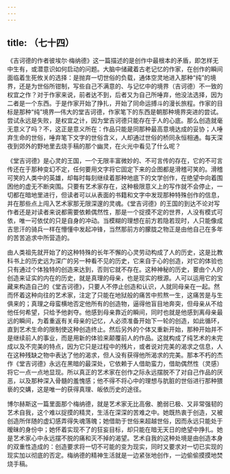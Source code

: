 ```yaml
---
---
---
```

title: （七十四）
---




《吉诃德的作者彼埃尔·梅纳德》这一篇描述的是创作中最根本的矛盾，即怎样无中生有，或潜意识如何启动的问题。大脑中储藏着古老记忆的作家，在创作的瞬间面临着生死攸关的选择：是抛弃一切世俗的负载，通体空灵地进入那种“纯”的境界，还是为世俗所钳制，写些自己不满意的、与记忆中的境界（吉诃德）不一致的权宜之作？对于作家来说，前者达不到，后者又为自己所唾弃，他没法选择，因为二者是一个东西。于是作家开始了挣扎，开始了同命运搏斗的漫长旅程。作家的目标是那种“纯”境界—伟大的堂吉诃德，作家笔下的东西是朝那种境界突进的尝试。尝试永远是失败，是权宜之计，因为堂吉诃德只能存在于人的心底。那么创造就毫无意义了吗？不，这正是意义所在：作品只能是同那种最高意境达成的妥协；人唾弃生命的世俗，唾弃笔下文字的世俗含义，人却通过世俗的桥同永恒相通。每天深夜到郊外的野地里去烧手稿的那个幽灵，在火光中看见了什么呢？

《堂吉诃德》是心灵的王国，一个无限丰富微妙的、不可言传的存在，它的不可言传还在于那种变幻不定，任何要用文字将它固定下来的企图都是滑稽可笑的。滑稽可笑的人类中的英雄，却每时每刻继续着那种地底下的文学创作，在绝望中向着围困他的虚无不断突围。只要有艺术家存在，这种极限意义上的写作就不会停止，一切都在暗地里进行，但读者可以从表面的书籍和文字中发现那种特殊创作的信息，并在那些点上闯入艺术家那无限深邃的灵魂。《堂吉诃德》的王国的到达不论对写作者还是对读者来说都需要依赖偶然性，那是一个捉摸不定的世界，人没有模式可依，唯一可依仗的只是自身的冲动。当模糊的理想在前方若隐若现时，人只能像成吉思汗的骑兵一样在懵懂中发起冲锋，当然那前方的朦胧之物正是由他自己在多年的苦苦追求中所营造的。

由人类祖先就开始了的这种特殊的长年不懈的心灵劳动构成了人的历史，这是比教科书上的历史远为深广的另一种看不见的历史，它来自于心的创造，对它的体验也只有通过个体独特的创造来达到，否则它就不存在。这种神秘的历史，要由个人的创造来证实的内在的历史，就是真理的母亲，也是现实的根源。人可以运用它的宝藏来构造自己的《堂吉诃德》，只要人不停止创造和认识，人就同母亲在一起。然而怀着这种向往的艺术家，注定了只能在地狱般的痛苦中煎熬一生，这痛苦是与生俱来的；真理之母蛮横地否定他所有的创造物，逼得他盲目地奔突，但母亲从不给他任何希望，只给予他剥夺。他感到母亲靠近的瞬间，同时也就是他感到离母亲最远的瞬间，为着重返有关母亲的记忆，人必须准备开始下一轮的创造，如此循环，直到艺术生命的限制使这种创造终止。然后另外的个体又重新开始，那种开始并不是继续前人的事业，而是用新的体验来颠覆前人的作品。这就构成了纯艺术的未完成以及不完美的特点，因为它只是过程中的残片，或者说对完美的渴求之信息，人在这种残缺之物中表达了他的渴求，但人没有获得他所渴求的完美。那本不朽的杰作《堂吉诃德》永远在黑暗的最深处，它依赖于人借助蛮力，借助偶然性（灵感）将它一点一点地显现。所以真正的艺术家在创作之际永远摆脱不了对自己作品的厌恶，以及那种深入骨髓的羞愧感；他不得不将心中的理想与肮脏的世俗进行那种猥亵的交媾，这是唯一的获得真理、皈依历史的途径。

博尔赫斯这一篇里面那个梅纳德，就是艺术家无比高傲、脆弱已极、又非常强韧的艺术自我，这个难以捉摸的精灵，生活在深深的苦难之中。她既热衷于创造，又被创造所伴随的虚幻感弄得失魂落魄；她借助于世俗来超越世俗，因而永远只能处于暧昧的身份中；她怀着实现不了的狂妄目标，却只能在暗无天日的绝望中挣扎。她是艺术家心中永远摆不脱的痛和灭不掉的渴望。艺术自我的这种处境是由创造本身的双重性造成的：创造要求将一切不可能的变为现实，同时又要求对一切已实现的现实加以彻底的否定。梅纳德的精神生活就是一边紧张地创作，一边偷偷摸摸地焚烧手稿。